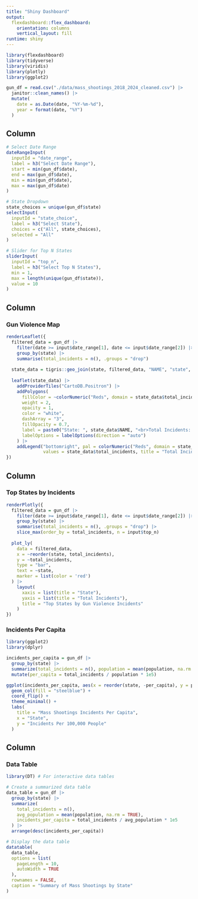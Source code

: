 ```yaml
---
title: "Shiny Dashboard"
output: 
  flexdashboard::flex_dashboard:
    orientation: columns
    vertical_layout: fill
runtime: shiny
---
```


```r
library(flexdashboard)
library(tidyverse)
library(viridis)
library(plotly)
library(ggplot2)
```

```r
gun_df = read.csv("./data/mass_shootings_2018_2024_cleaned.csv") |>
  janitor::clean_names() |>
  mutate(
    date = as.Date(date, "%Y-%m-%d"),
    year = format(date, "%Y")
  )
```


Column {.sidebar}
-----------------------------------------------------------------------

```r
# Select Date Range
dateRangeInput(
  inputId = "date_range",
  label = h3("Select Date Range"),
  start = min(gun_df$date),
  end = max(gun_df$date),
  min = min(gun_df$date),
  max = max(gun_df$date)
)
```

```r
# State Dropdown
state_choices = unique(gun_df$state)
selectInput(
  inputId = "state_choice",
  label = h3("Select State"),
  choices = c("All", state_choices),
  selected = "All"
)
```

```r
# Slider for Top N States
sliderInput(
  inputId = "top_n",
  label = h3("Select Top N States"),
  min = 1,
  max = length(unique(gun_df$state)),
  value = 10
)
```


Column {data-width=650}
-----------------------------------------------------------------------

### Gun Violence Map

```r
renderLeaflet({
  filtered_data = gun_df |>
    filter(date >= input$date_range[1], date <= input$date_range[2]) |>
    group_by(state) |>
    summarise(total_incidents = n(), .groups = "drop")
  
  state_data = tigris::geo_join(state, filtered_data, "NAME", "state", how = "inner")
  
  leaflet(state_data) |>
    addProviderTiles("CartoDB.Positron") |>
    addPolygons(
      fillColor = ~colorNumeric("Reds", domain = state_data$total_incidents)(total_incidents),
      weight = 2,
      opacity = 1,
      color = "white",
      dashArray = "3",
      fillOpacity = 0.7,
      label = paste0("State: ", state_data$NAME, "<br>Total Incidents: ", state_data$total_incidents),
      labelOptions = labelOptions(direction = "auto")
    ) |>
    addLegend("bottomright", pal = colorNumeric("Reds", domain = state_data$total_incidents), 
              values = state_data$total_incidents, title = "Total Incidents")
})
```

Column {data-width=350}
-----------------------------------------------------------------------

### Top States by Incidents

```r
renderPlotly({
  filtered_data = gun_df |>
    filter(date >= input$date_range[1], date <= input$date_range[2]) |>
    group_by(state) |>
    summarise(total_incidents = n(), .groups = "drop") |>
    slice_max(order_by = total_incidents, n = input$top_n)
  
  plot_ly(
    data = filtered_data,
    x = ~reorder(state, total_incidents),
    y = ~total_incidents,
    type = "bar",
    text = ~state,
    marker = list(color = 'red')
  ) |>
    layout(
      xaxis = list(title = "State"),
      yaxis = list(title = "Total Incidents"),
      title = "Top States by Gun Violence Incidents"
    )
})
```

### Incidents Per Capita

```r
library(ggplot2)
library(dplyr)

incidents_per_capita = gun_df |>
  group_by(state) |>
  summarize(total_incidents = n(), population = mean(population, na.rm = TRUE)) |>
  mutate(per_capita = total_incidents / population * 1e5)

ggplot(incidents_per_capita, aes(x = reorder(state, -per_capita), y = per_capita)) +
  geom_col(fill = "steelblue") +
  coord_flip() +
  theme_minimal() +
  labs(
    title = "Mass Shootings Incidents Per Capita",
    x = "State",
    y = "Incidents Per 100,000 People"
  )
```

Column {data-width=650}
-----------------------------------------------------------------------

### Data Table

```r
library(DT) # For interactive data tables

# Create a summarized data table
data_table = gun_df |>
  group_by(state) |>
  summarize(
    total_incidents = n(),
    avg_population = mean(population, na.rm = TRUE),
    incidents_per_capita = total_incidents / avg_population * 1e5
  ) |>
  arrange(desc(incidents_per_capita))

# Display the data table
datatable(
  data_table,
  options = list(
    pageLength = 10,
    autoWidth = TRUE
  ),
  rownames = FALSE,
  caption = "Summary of Mass Shootings by State"
)
```


